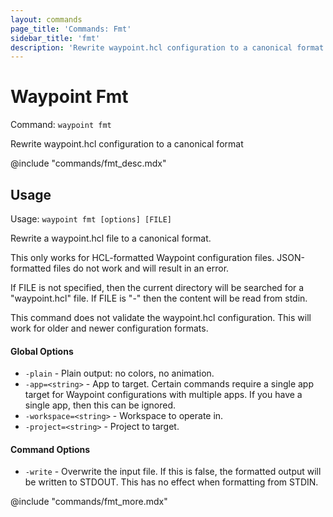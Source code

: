 ```yaml
---
layout: commands
page_title: 'Commands: Fmt'
sidebar_title: 'fmt'
description: 'Rewrite waypoint.hcl configuration to a canonical format'
---
```


# Waypoint Fmt

Command: `waypoint fmt`

Rewrite waypoint.hcl configuration to a canonical format

@include "commands/fmt_desc.mdx"

## Usage

Usage: `waypoint fmt [options] [FILE]`

Rewrite a waypoint.hcl file to a canonical format.

This only works for HCL-formatted Waypoint configuration files. JSON-formatted
files do not work and will result in an error.

If FILE is not specified, then the current directory will be searched
for a "waypoint.hcl" file. If FILE is "-" then the content will be read
from stdin.

This command does not validate the waypoint.hcl configuration. This will
work for older and newer configuration formats.

#### Global Options

- `-plain` - Plain output: no colors, no animation.
- `-app=<string>` - App to target. Certain commands require a single app target for Waypoint configurations with multiple apps. If you have a single app, then this can be ignored.
- `-workspace=<string>` - Workspace to operate in.
- `-project=<string>` - Project to target.

#### Command Options

- `-write` - Overwrite the input file. If this is false, the formatted output will be written to STDOUT. This has no effect when formatting from STDIN.

@include "commands/fmt_more.mdx"
